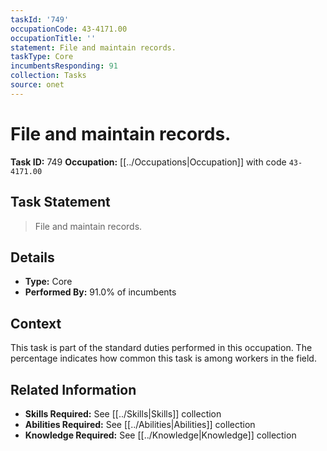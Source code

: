 ```yaml
---
taskId: '749'
occupationCode: 43-4171.00
occupationTitle: ''
statement: File and maintain records.
taskType: Core
incumbentsResponding: 91
collection: Tasks
source: onet
---
```

# File and maintain records.

**Task ID:** 749
**Occupation:** [[../Occupations|Occupation]] with code `43-4171.00`

## Task Statement

> File and maintain records.

## Details

- **Type:** Core
- **Performed By:** 91.0% of incumbents

## Context

This task is part of the standard duties performed in this occupation. The percentage indicates how common this task is among workers in the field.

## Related Information

- **Skills Required:** See [[../Skills|Skills]] collection
- **Abilities Required:** See [[../Abilities|Abilities]] collection
- **Knowledge Required:** See [[../Knowledge|Knowledge]] collection
